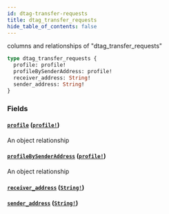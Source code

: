 ```yaml
---
id: dtag-transfer-requests
title: dtag_transfer_requests
hide_table_of_contents: false
---
```



columns and relationships of "dtag_transfer_requests"

```graphql
type dtag_transfer_requests {
  profile: profile!
  profileBySenderAddress: profile!
  receiver_address: String!
  sender_address: String!
}
```


### Fields

#### [`profile`](#) ([`profile!`](../objects/profile))

An object relationship


#### [`profileBySenderAddress`](#) ([`profile!`](../objects/profile))

An object relationship


#### [`receiver_address`](#) ([`String!`](../scalars/string))




#### [`sender_address`](#) ([`String!`](../scalars/string))






